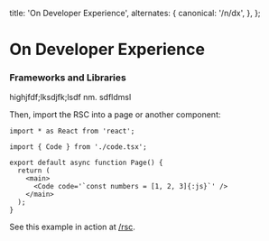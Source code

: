   title: 'On Developer Experience',
  alternates: {
    canonical: '/n/dx',
  },
};

# On Developer Experience

### Frameworks and Libraries

highjfdf;lksdjfk;lsdf nm. sdfldmsl

Then, import the RSC into a page or another component:

```tsx src/app/rsc/page.tsx
import * as React from 'react';

import { Code } from './code.tsx';

export default async function Page() {
  return (
    <main>
      <Code code='`const numbers = [1, 2, 3]{:js}`' />
    </main>
  );
}
```

See this example in action at [/rsc](/rsc).
